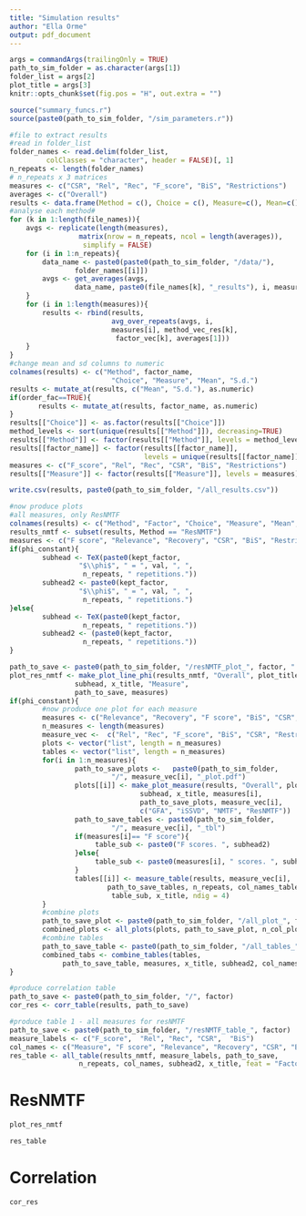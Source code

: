 ```yaml
---
title: "Simulation results"
author: "Ella Orme"
output: pdf_document
---
```


```r
args = commandArgs(trailingOnly = TRUE)
path_to_sim_folder = as.character(args[1])
folder_list = args[2]
plot_title = args[3]
knitr::opts_chunk$set(fig.pos = "H", out.extra = "")
```


```r
source("summary_funcs.r")
source(paste0(path_to_sim_folder, "/sim_parameters.r"))

#file to extract results
#read in folder_list
folder_names <- read.delim(folder_list,
         colClasses = "character", header = FALSE)[, 1]
n_repeats <- length(folder_names)
# n_repeats x 3 matrices
measures <- c("CSR", "Rel", "Rec", "F_score", "BiS", "Restrictions")
averages <- c("Overall")
results <- data.frame(Method = c(), Choice = c(), Measure=c(), Mean=c(), Sd=c())
#analyse each method#
for (k in 1:length(file_names)){
    avgs <- replicate(length(measures),
                 matrix(nrow = n_repeats, ncol = length(averages)),
                  simplify = FALSE)
    for (i in 1:n_repeats){
        data_name <- paste0(paste0(path_to_sim_folder, "/data/"),
                folder_names[[i]])
        avgs <- get_averages(avgs,
                data_name, paste0(file_names[k], "_results"), i, measures)
    }
    for (i in 1:length(measures)){
        results <- rbind(results,
                         avg_over_repeats(avgs, i,
                         measures[i], method_vec_res[k],
                          factor_vec[k], averages[1]))
    }
}
#change mean and sd columns to numeric
colnames(results) <- c("Method", factor_name,
                         "Choice", "Measure", "Mean", "S.d.")
results <- mutate_at(results, c("Mean", "S.d."), as.numeric)
if(order_fac==TRUE){
       results <- mutate_at(results, factor_name, as.numeric) 
}
results[["Choice"]] <- as.factor(results[["Choice"]])
method_levels <- sort(unique(results[["Method"]]), decreasing=TRUE)
results[["Method"]] <- factor(results[["Method"]], levels = method_levels)
results[[factor_name]] <- factor(results[[factor_name]],
                                 levels = unique(results[[factor_name]]))
measures <- c("F_score", "Rel", "Rec", "CSR", "BiS", "Restrictions")
results[["Measure"]] <- factor(results[["Measure"]], levels = measures)

write.csv(results, paste0(path_to_sim_folder, "/all_results.csv"))

#now produce plots
#all measures, only ResNMTF
colnames(results) <- c("Method", "Factor", "Choice", "Measure", "Mean", "S.d.")
results_nmtf <- subset(results, Method == "ResNMTF")
measures <- c("F score", "Relevance", "Recovery", "CSR", "BiS", "Restrictions")
if(phi_constant){
        subhead <- TeX(paste0(kept_factor,
                 "$\\phi$", " = ", val, ", ",
                  n_repeats, " repetitions."))
        subhead2 <- paste0(kept_factor,
                 "$\\phi$", " = ", val, ", ",
                  n_repeats, " repetitions.")
}else{
        subhead <- TeX(paste0(kept_factor,
                  n_repeats, " repetitions."))
        subhead2 <- (paste0(kept_factor,
                  n_repeats, " repetitions."))
}

path_to_save <- paste0(path_to_sim_folder, "/resNMTF_plot_", factor, ".pdf")
plot_res_nmtf <- make_plot_line_phi(results_nmtf, "Overall", plot_title,
                subhead, x_title, "Measure",
                path_to_save, measures)
if(phi_constant){
        #now produce one plot for each measure
        measures <- c("Relevance", "Recovery", "F score", "BiS", "CSR", "Restrictions")
        n_measures <- length(measures)
        measure_vec <-  c("Rel", "Rec", "F_score", "BiS", "CSR", "Restrictions")
        plots <- vector("list", length = n_measures)
        tables <- vector("list", length = n_measures)
        for(i in 1:n_measures){
                path_to_save_plots <-   paste0(path_to_sim_folder,
                         "/", measure_vec[i], "_plot.pdf")
                plots[[i]] <- make_plot_measure(results, "Overall", plot_title,
                                subhead, x_title, measures[i],
                                path_to_save_plots, measure_vec[i],
                                c("GFA", "iSSVD", "NMTF", "ResNMTF"))
                path_to_save_tables <- paste0(path_to_sim_folder,
                         "/", measure_vec[i], "_tbl")
                if(measures[i]== "F score"){
                     table_sub <- paste0("F scores. ", subhead2)   
                }else{
                     table_sub <- paste0(measures[i], " scores. ", subhead2)   
                }
                tables[[i]] <- measure_table(results, measure_vec[i],
                        path_to_save_tables, n_repeats, col_names_tables,
                         table_sub, x_title, ndig = 4)
        }
        #combine plots
        path_to_save_plot <- paste0(path_to_sim_folder, "/all_plot_", factor, ".pdf")
        combined_plots <- all_plots(plots, path_to_save_plot, n_col_plots, n_row_plots)
        #combine tables
        path_to_save_table <- paste0(path_to_sim_folder, "/all_tables_", factor)
        combined_tabs <- combine_tables(tables,
             path_to_save_table, measures, x_title, subhead2, col_names_tables)
}

#produce correlation table
path_to_save <- paste0(path_to_sim_folder, "/", factor)
cor_res <- corr_table(results, path_to_save)

#produce table 1 - all measures for resNMTF
path_to_save <- paste0(path_to_sim_folder, "/resNMTF_table_", factor)
measure_labels <- c("F_score",  "Rel", "Rec", "CSR",  "BiS")
col_names <- c("Measure", "F score", "Relevance", "Recovery", "CSR", "BiS", "Restrictions")
res_table <- all_table(results_nmtf, measure_labels, path_to_save,
                 n_repeats, col_names, subhead2, x_title, feat = "Factor")
```

# ResNMTF

```r
plot_res_nmtf
```


```r
res_table
```

# Correlation
```r
cor_res
```